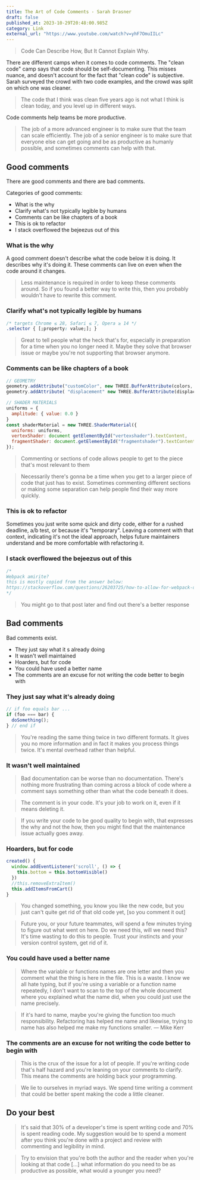 ```yaml
---
title: The Art of Code Comments - Sarah Drasner
draft: false
published_at: 2023-10-29T20:48:00.985Z
category: Link
external_url: "https://www.youtube.com/watch?v=yhF7OmuIILc"
---
```


> Code Can Describe How, But It Cannot Explain Why.

There are different camps when it comes to code comments. The "clean code" camp says that code should be self-documenting. This misses nuance, and doesn't account for the fact that "clean code" is subjective. Sarah surveyed the crowd with two code examples, and the crowd was split on which one was cleaner.

> The code that I think was clean five years ago is not what I think is clean today, and you level up in different ways.

Code comments help teams be more productive.

> The job of a more advanced engineer is to make sure that the team can scale efficiently. The job of a senior engineer is to make sure that everyone else can get going and be as productive as humanly possible, and sometimes comments can help with that.

## Good comments

There are good comments and there are bad comments.

Categories of good comments:

- What is the why
- Clarify what's not typically legible by humans
- Comments can be like chapters of a book
- This is ok to refactor
- I stack overflowed the bejeezus out of this

### What is the why

A good comment doesn't describe what the code below it is doing. It describes why it's doing it. These comments can live on even when the code around it changes.

> Less maintenance is required in order to keep these comments around. So if you found a better way to write this, then you probably wouldn't have to rewrite this comment.

### Clarify what's not typically legible by humans

```css
/* targets Chrome ≤ 28, Safari ≤ 7, Opera ≥ 14 */
.selector { [;property: value;]; }
```

> Great to tell people what the heck that's for, especially in preparation for a time when you no longer need it. Maybe they solve that browser issue or maybe you're not supporting that browser anymore.

### Comments can be like chapters of a book

```js
// GEOMETRY
geometry.addAttribute("customColor", new THREE.BufferAttribute(colors, 3));
geometry.addAttribute( "displacement" new THREE.BufferAttribute(displacement, 3));

// SHADER MATERIALS
uniforms = {
  amplitude: { value: 0.0 }
}
const shaderMaterial = new THREE.ShaderMaterial({
  uniforms: uniforms,
  vertexShader: document getElementById("vertexshader").textContent,
  fragmentShader: document.getElementById("fragmentshader").textContent
});
```

> Commenting or sections of code allows people to get to the piece that's most relevant to them

> Necessarily there's gonna be a time when you get to a larger piece of code that just has to exist. Sometimes commenting different sections or making some separation can help people find their way more quickly.

### This is ok to refactor

Sometimes you just write some quick and dirty code, either for a rushed deadline, a/b test, or because it's "temporary". Leaving a comment with that context, indicating it's not the ideal approach, helps future maintainers understand and be more comfortable with refactoring it.

### I stack overflowed the bejeezus out of this

```js
/*
Webpack amirite?
this is mostly copied from the answer below:
https://stackoverflow.com/questions/26203725/how-to-allow-for-webpack-dev-server-to-allow-entry-points-from-react-router
*/
```

> You might go to that post later and find out there's a better response

## Bad comments

Bad comments exist.

- They just say what it s already doing
- It wasn't well maintained
- Hoarders, but for code
- You could have used a better name
- The comments are an excuse for not writing the code better to begin with

### They just say what it's already doing

```js
// if foo equals bar ...
if (foo === bar) {
  doSomething();
} // end if
```

> You're reading the same thing twice in two different formats. It gives you no more information and in fact it makes you process things twice. It's mental overhead rather than helpful.

### It wasn't well maintained

> Bad documentation can be worse than no documentation. There's nothing more frustrating than coming across a block of code where a comment says something other than what the code beneath it does.

> The comment is in your code. It's your job to work on it, even if it means deleting it.

> If you write your code to be good quality to begin with, that expresses the why and not the how, then you might find that the maintenance issue actually goes away.

### Hoarders, but for code

```js
created() {
  window.addEventListener('scroll', () => {
    this.bottom = this.bottomVisible()
  })
  //this.removeExtraItem()
  this.addItemsFromCart()
}
```

> You changed something, you know you like the new code, but you just can't quite get rid of that old code yet, \[so you comment it out]

> Future you, or your future teammates, will spend a few minutes trying to figure out what went on here. Do we need this, will we need this? It's time wasting to do this to people. Trust your instincts and your version control system, get rid of it.

### You could have used a better name

> Where the variable or functions names are one letter and then you comment what the thing is here in the file. This is a waste. I know we all hate typing, but if you're using a variable or a function name repeatedly, I don't want to scan to the top of the whole document where you explained what the name did, when you could just use the name precisely.

> If it's hard to name, maybe you're giving the function too much responsibility. Refactoring has helped me name and likewise, trying to name has also helped me make my functions smaller. — Mike Kerr

### The comments are an excuse for not writing the code better to begin with

> This is the crux of the issue for a lot of people. If you're writing code that's half hazard and you're leaning on your comments to clarify. This means the comments are holding back your programming.

> We lie to ourselves in myriad ways. We spend time writing a comment that could be better spent making the code a little cleaner.

## Do your best

> It's said that 30% of a developer's time is spent writing code and 70% is spent reading code. My suggestion would be to spend a moment after you think you're done with a project and review with commenting and legibility in mind.

> Try to envision that you're both the author and the reader when you're looking at that code \[...] what information do you need to be as productive as possible, what would a younger you need?
